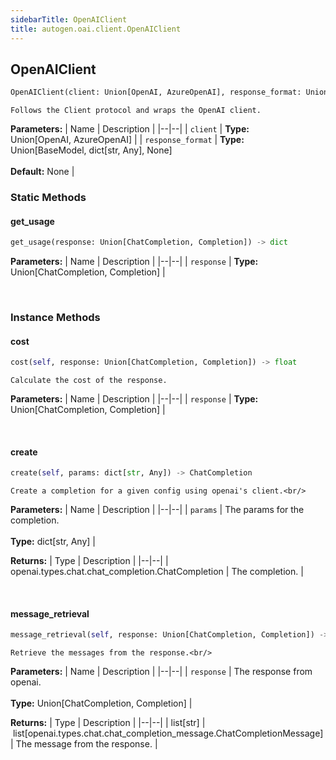```yaml
---
sidebarTitle: OpenAIClient
title: autogen.oai.client.OpenAIClient
---
```

<h2 id="autogen.oai.client.OpenAIClient" class="doc doc-heading">
    <code class="doc-symbol doc-symbol-heading doc-symbol-class"></code>
    <span class="doc doc-object-name doc-class-name">OpenAIClient</span>
</h2>

```python
OpenAIClient(client: Union[OpenAI, AzureOpenAI], response_format: Union[BaseModel, dict[str, Any], None] = None)
```

    Follows the Client protocol and wraps the OpenAI client.

<b>Parameters:</b>
| Name | Description |
|--|--|
| `client` | **Type:** Union[OpenAI, AzureOpenAI] |
| `response_format` | **Type:** Union[BaseModel, dict[str, Any], None]<br/><br/>**Default:** None |

### Static Methods

<code class="doc-symbol doc-symbol-heading doc-symbol-method"></code>
#### get_usage

```python
get_usage(response: Union[ChatCompletion, Completion]) -> dict
```

    

<b>Parameters:</b>
| Name | Description |
|--|--|
| `response` | **Type:** Union[ChatCompletion, Completion] |

<br />

### Instance Methods

<code class="doc-symbol doc-symbol-heading doc-symbol-method"></code>
#### cost

```python
cost(self, response: Union[ChatCompletion, Completion]) -> float
```

    Calculate the cost of the response.

<b>Parameters:</b>
| Name | Description |
|--|--|
| `response` | **Type:** Union[ChatCompletion, Completion] |

<br />

<code class="doc-symbol doc-symbol-heading doc-symbol-method"></code>
#### create

```python
create(self, params: dict[str, Any]) -> ChatCompletion
```

    Create a completion for a given config using openai's client.<br/>

<b>Parameters:</b>
| Name | Description |
|--|--|
| `params` | The params for the completion.<br/><br/>**Type:** dict[str, Any] |

<b>Returns:</b>
| Type | Description |
|--|--|
| openai.types.chat.chat_completion.ChatCompletion | The completion. |

<br />

<code class="doc-symbol doc-symbol-heading doc-symbol-method"></code>
#### message_retrieval

```python
message_retrieval(self, response: Union[ChatCompletion, Completion]) -> list[str] | list[ChatCompletionMessage]
```

    Retrieve the messages from the response.<br/>

<b>Parameters:</b>
| Name | Description |
|--|--|
| `response` | The response from openai.<br/><br/>**Type:** Union[ChatCompletion, Completion] |

<b>Returns:</b>
| Type | Description |
|--|--|
| list[str] \| list[openai.types.chat.chat_completion_message.ChatCompletionMessage] | The message from the response. |

<br />